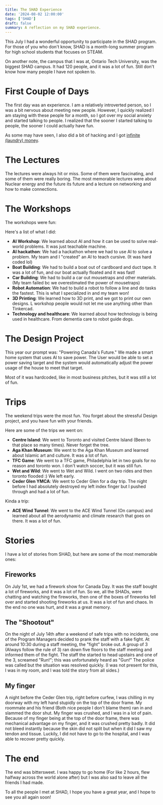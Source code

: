 ```yaml
---
title: The SHAD Experience
date: '2024-08-02 12:00:00'
tags: ['SHAD']
draft: false
summary: A reflection on my SHAD experience.
---
```


This July I had a wonderful opportunity to participate in the SHAD program. For those of you who don't know, SHAD is a month-long summer program for high school students that focuses on STEAM.

On another note, the campus that I was at, Ontario Tech University, was the biggest SHAD campus. It had 120 people, and it was a lot of fun. Still don't know how many people I have not spoken to.

# First Couple of Days

The first day was an experience. I am a relatively introverted person, so I was a bit nervous about meeting new people. However, I quickly realized I am staying with these people for a month, so I got over my social anxiety and started talking to people. I realized that the sooner I started talking to people, the sooner I could actually have fun.

As some may have seen, I also did a bit of hacking and I got [infinite (laundry) money](/blog/Hacking%20Laundry%20Cards).

# The Lectures

The lectures were always hit or miss. Some of them were fascinating, and some of them were really boring. The most memorable lectures were about Nuclear energy and the future its future and a lecture on networking and how to make connections.

# The Workshops

The workshops were fun:

Here's a list of what I did:

- **AI Workshop**: We learned about AI and how it can be used to solve real-world problems. It was just teachable machine.
- **AI hackathon**: We had a hackathon where we had to use AI to solve a problem. My team and I "created" an AI to teach cursive. (It was hard coded lol)
- **Boat Building**: We had to build a boat out of cardboard and duct tape. It was a lot of fun, and our boat actually floated and it was fast!
- **Car Building**: We had to build a car out mousetraps and other materials. (My team failed bc we overestimated the power of mousetraps)
- **Robot Automation**: We had to build a robot to follow a line and do tasks the fastest. This is what I specialized in and my team won!
- **3D Printing**: We learned how to 3D print, and we got to print our own designs. L workshop people would not let me use anything other than Tinkercad.
- **Technology and healthcare**: We learned about how technology is being used in healthcare. From dementia care to robot guide dogs.

# The Design Project

This year our prompt was: "Powering Canada's Future." We made a smart home system that uses AI to save power. The User would be able to set a power saving target and the system would automatically adjust the power usage of the house to meet that target.

Most of it was hardcoded, like in most business pitches, but it was still a lot of fun.

# Trips

The weekend trips were the most fun. You forget about the stressful Design project, and you have fun with your friends.

Here are some of the trips we went on:

- **Centre Island**: We went to Toronto and visited Centre Island (Been to that place so many times). Never forget the tree.
- **Aga Khan Museum**: We went to the Aga Khan Museum and learned about Islamic art and culture. It was a lot of fun.
- **TFC Game**: We went to a TFC game, Philadelphia let in two goals for no reason and toronto won. I don't watch soccer, but it was still fun.
- **Wet and Wild**: We went to Wet and Wild. I went on two rides and then toronto flooded :) We left early.
- **Ceder Glen YMCA**: We went to Ceder Glen for a day trip. The night before I had absolutely destroyed my left index finger but I pushed through and had a lot of fun.

Kinda a trip:

- **ACE Wind Tunnel**: We went to the ACE Wind Tunnel (On campus) and learned about all the aerodynamic and climate research that goes on there. It was a lot of fun.

# Stories

I have a lot of stories from SHAD, but here are some of the most memorable ones:

## Fireworks

On July 1st, we had a firework show for Canada Day. It was the staff bought a lot of fireworks, and it was a lot of fun. So we, all the SHADs, were chatting and watching the fireworks, then one of the boxes of fireworks fell over and started shooting fireworks at us. It was a lot of fun and chaos. In the end no one was hurt, and it was a great memory.

## The "Shootout"

On the night of July 14th after a weekend of safe trips with no incidents, one of the Program Managers decided to prank the staff with a fake fight. At around 10:30 during a staff meeting, the "fight" broke out. A group of 3 (Always follow the rule of 3) ran down five floors to the staff meeting and informed them of the fight. The staff the started to head upstairs and one of the 3, screamed "Run!"; this was unfortunately heard as "Gun!" The police was called but the situation was resolved quickly. (I was not present for this, I was in my room, and I was told the story from all sides.)

## My finger

A night before the Ceder Glen trip, right before curfew, I was chilling in my doorway with my left hand stupidly on the top of the door frame. My roommate and his friend (Both nice people I don't blame them) ran in and slammed the door shut. My finger was crushed, and I was in a lot of pain. Because of my finger being at the top of the door frame, there was mechanical advantage on my finger, and it was crushed pretty badly. It did not bleed instantly because the skin did not split but when it did I saw my tendon and tissue. Luckily, I did not have to go to the hospital, and I was able to recover pretty quickly.

# The end

The end was bittersweet. I was happy to go home (For like 2 hours, flew halfway across the world alone after) but I was also sad to leave all the friends I had made.

To all the people I met at SHAD, I hope you have a great year, and I hope to see you all again soon!
